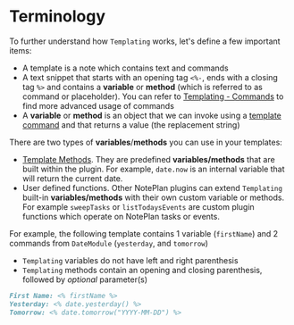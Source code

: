 # Terminology
To further understand how `Templating` works, let's define a few important items:

- A template is a note which contains text and commands
- A text snippet that starts with an opening tag `<%-`, ends with a closing tag `%>` and contains a **variable** or **method** (which is referred to as command or placeholder). You can refer to [Templating - Commands](/docs/templating-commands/overview) to find more advanced usage of commands
- A **variable** or **method** is an object that we can invoke using a [template command](/docs/templating-commands/overview) and that returns a value (the replacement string)

There are two types of **variables**/**methods** you can use in your templates:

- [Template Methods](/templating/templating-modules). They are predefined **variables/methods** that are built within the plugin. For example, `date.now` is an internal variable that will return the current date.
- User defined functions. Other NotePlan plugins can extend `Templating` built-in **variables/methods** with their own custom variable or methods. For example `sweepTasks` or `listTodaysEvents` are custom plugin functions which operate on NotePlan tasks or events.

For example, the following template contains 1 variable (`firstName`) and 2 commands from `DateModule` (`yesterday`, and `tomorrow`)
- `Templating` variables do not have left and right parenthesis
- `Templating` methods contain an opening and closing parenthesis, followed by _optional_ parameter(s)

```markdown
First Name: <% firstName %>
Yesterday: <% date.yesterday() %>
Tomorrow: <% date.tomorrow("YYYY-MM-DD") %>
```

